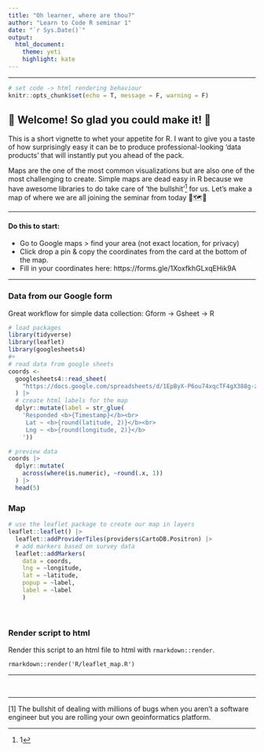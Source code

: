 ```yaml
---
title: "Oh learner, where are thou?"
author: "Learn to Code R seminar 1"
date: "`r Sys.Date()`"
output:
  html_document:
    theme: yeti
    highlight: kate
---
```


----

```r
# set code -> html rendering behaviour
knitr::opts_chunk$set(echo = T, message = F, warning = F)
```

## 👋 Welcome! So glad you could make it! 👋

This is a short vignette to whet your appetite for R. I want to give you a taste of how surprisingly easy it can be to produce  professional-looking 'data products' that will instantly put you ahead of the pack. 

Maps are the one of the most common visualizations but are also one of the most challenging to create.  <!-- Anyone here created a map before? What was your experience or result like? --> Simple maps are dead easy in R because we have awesome libraries to do take care of 'the bullshit'^[1] for us. Let's make a map of where we are all joining the seminar from today 📍🗺📍

---

#### Do this to start:

  - Go to Google maps > find your area (not exact location, for privacy)
  - Click drop a pin & copy the coordinates from the card at the bottom of the map.
  - Fill in your coordinates here: https://forms.gle/1XoxfkhGLxqEHik9A


----

### Data from our Google form

Great workflow for simple data collection: Gform -> Gsheet -> R


```r
# load packages
library(tidyverse)
library(leaflet)
library(googlesheets4)
#+
# read data from google sheets
coords <-
  googlesheets4::read_sheet(
    "https://docs.google.com/spreadsheets/d/1EpByX-P6ou74xqcTF4gX388g-zbMEHPyHsBZADyMhsU/edit?usp=sharing"
  ) |>
  # create html labels for the map
  dplyr::mutate(label = str_glue(
    'Responded <b>{Timestamp}</b><br>
     Lat ~ <b>{round(latitude, 2)}</b><br>
     Lng ~ <b>{round(longitude, 2)}</b>
    '))
```


```r
# preview data
coords |>
  dplyr::mutate(
    across(where(is.numeric), ~round(.x, 1))
  ) |>
  head(5)
```


### Map

```r
# use the leaflet package to create our map in layers
leaflet::leaflet() |>
  leaflet::addProviderTiles(providers$CartoDB.Positron) |>
  # add markers based on survey data
  leaflet::addMarkers(
    data = coords,
    lng = ~longitude,
    lat = ~latitude,
    popup = ~label,
    label = ~label
    )
```

<br>


### Render script to html

Render this script to an html file to html with `rmarkdown::render`.

`rmarkdown::render('R/leaflet_map.R')`

-----

<br>

-----

\footnotes

[1] The bullshit of dealing with millions of bugs when you aren't a software engineer but you are rolling your own geoinformatics platform.




